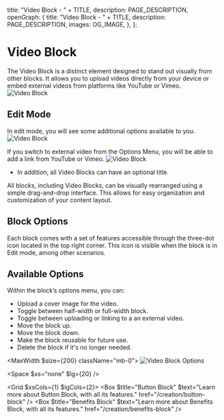 
  title: "Video Block - " + TITLE,
  description: PAGE_DESCRIPTION,
  openGraph: {
    title: "Video Block - " + TITLE,
    description: PAGE_DESCRIPTION,
    images: OG_IMAGE,
  },
};

# Video Block 
The Video Block is a distinct element designed to stand out visually from other blocks. It allows you to upload videos directly from your device or embed external videos from platforms like YouTube or Vimeo.
![Video Block](/8-video-block/video-block.png)

## Edit Mode
In edit mode, you will see some additional options available to you.
![Video Block](/8-video-block/video-block-edit.png)

If you switch to external video from the Options Menu, you will be able to add a link from YouTube or Vimeo.
![Video Block](/8-video-block/video-block-external-edit.png)

- In addition, all Video Blocks can have an optional title.

All blocks, including Video Blocks, can be visually rearranged using a simple drag-and-drop interface. This allows for easy organization and customization of your content layout.

<StyledDataDropdownButton>
  <Icon name="Move" />
</StyledDataDropdownButton>

## Block Options

Each block comes with a set of features accessible through the three-dot icon located in the top right corner. This icon is visible when the block is in Edit mode, among other scenarios.

<StyledDataDropdownButton>
  <Icon name="EllipsisVertical" />
</StyledDataDropdownButton>

## Available Options

Within the block’s options menu, you can:

- Upload a cover image for the video.
- Toggle between half-width or full-width block.
- Toggle between uploading or linking to a an external video.
- Move the block up.
- Move the block down.
- Make the block reusable for future use.
- Delete the block if it's no longer needed.

<MaxWidth $size={200} className="mb-0">
![Video Block Options](/8-video-block/options.svg)
</MaxWidth>

<Space $xs="none" $lg={20} />

<Grid $xsCols={1} $lgCols={2}>
  <Box $title="Button Block" $text="Learn more about Button Block, with all its features." href="/creation/button-block" />
  <Box $title="Benefits Block" $text="Learn more about Benefits Block, with all its features." href="/creation/benefits-block" />
</Grid>
